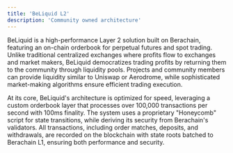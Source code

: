 ```yaml
---
title: 'BeLiquid L2'
description: 'Community owned architecture'
---
```


BeLiquid is a high-performance Layer 2 solution built on Berachain, featuring an on-chain orderbook for perpetual futures and spot trading. Unlike traditional centralized exchanges where profits flow to exchanges and market makers, BeLiquid democratizes trading profits by returning them to the community through liquidity pools. Projects and community members can provide liquidity similar to Uniswap or Aerodrome, while sophisticated market-making algorithms ensure efficient trading execution.

At its core, BeLiquid's architecture is optimized for speed, leveraging a custom orderbook layer that processes over 100,000 transactions per second with 100ms finality. The system uses a proprietary "Honeycomb" script for state transitions, while deriving its security from Berachain's validators. All transactions, including order matches, deposits, and withdrawals, are recorded on the blockchain with state roots batched to Berachain L1, ensuring both performance and security.

